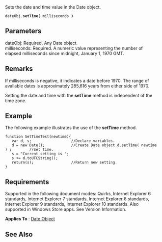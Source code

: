 Sets the date and time value in the Date object.

 dateObj.'''setTime(''' milliseconds ''')'''

==Parameters==
; dateObj: Required. Any Date object.
; milliseconds: Required. A numeric value representing the number of elapsed milliseconds since midnight, January 1, 1970 GMT.

==Remarks==
If milliseconds is negative, it indicates a date before 1970. The range of available dates is approximately 285,616 years from either side of 1970.

Setting the date and time with the '''setTime''' method is independent of the time zone.


==Example==
The following example illustrates the use of the '''setTime''' method.

 function SetTimeTest(newtime){
    var d, s;                  //Declare variables.
    d = new Date();            //Create Date object.d.setTime( newtime ) ;        //Set time.
    s = "Current setting is ";
    s += d.toUTCString();
    return(s);                 //Return new setting.
 }

==Requirements==
Supported in the following document modes: Quirks, Internet Explorer 6 standards, Internet Explorer 7 standards, Internet Explorer 8 standards, Internet Explorer 9 standards, Internet Explorer 10 standards. Also supported in Windows Store apps. See Version Information.

'''Applies To''' : [[Objects/Date|Date Object]]


==See Also==

              

